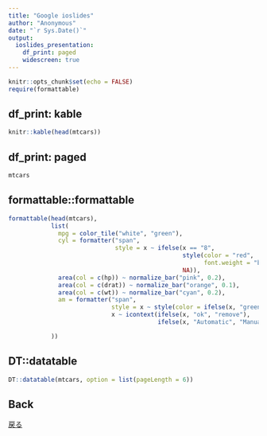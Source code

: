 ---
title: "Google ioslides"
author: "Anonymous"
date: "`r Sys.Date()`"
output:
  ioslides_presentation:
    df_print: paged
    widescreen: true
---

```{r setup, include=FALSE}
knitr::opts_chunk$set(echo = FALSE)
require(formattable)
```


## df_print: kable
```{r}
knitr::kable(head(mtcars))
```

## df_print: paged
```{r}
mtcars
```

## formattable::formattable
```{r}
formattable(head(mtcars), 
            list(
              mpg = color_tile("white", "green"),
              cyl = formatter("span",
                              style = x ~ ifelse(x == "8",
                                                 style(color = "red",
                                                       font.weight = "bold"),
                                                 NA)),
              area(col = c(hp)) ~ normalize_bar("pink", 0.2),
              area(col = c(drat)) ~ normalize_bar("orange", 0.1),
              area(col = c(wt)) ~ normalize_bar("cyan", 0.2),
              am = formatter("span",
                             style = x ~ style(color = ifelse(x, "green", "red")),
                             x ~ icontext(ifelse(x, "ok", "remove"),
                                          ifelse(x, "Automatic", "Manual")))

            ))
```

## DT::datatable
```{r}
DT::datatable(mtcars, option = list(pageLength = 6))
```

## Back
[戻る](../rmd_table.html#ioslides)